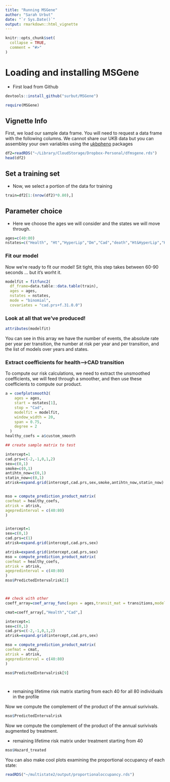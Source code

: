 ```yaml
---
title: "Running MSGene"
author: "Sarah Urbut"
date: "`r Sys.Date()`"
output: rmarkdown::html_vignette
---
```


```r
knitr::opts_chunk$set(
  collapse = TRUE,
  comment = "#>"
)
```


# Loading and installing MSGene

* First load from Github
```r
devtools::install_github("surbut/MSGene")
```

```r
require(MSGene)
```

## Vignette Info

First, we load our sample data frame. You will need to request a data frame with the following columns. We cannot share our UKB data but you can assembley your own variables using the [ukbpheno](https://github.com/niekverw/ukbpheno/blob/master/inst/extdata/definitions_cardiometabolic_traits.tsv) packages


```r
df2=readRDS("~/Library/CloudStorage/Dropbox-Personal/dfmsgene.rds")
head(df2)
```

## Set a training set

* Now, we select a portion of the data for training
```r
train=df2[1:(nrow(df2)*0.80),]
```

## Parameter choice

* Here we choose the ages we will consider and the states we will move through.

```r
ages=c(40:80)
nstates=c("Health", "Ht","HyperLip","Dm","Cad","death","Ht&HyperLip","HyperLip&Dm","Ht&Dm","Ht&HyperLip&Dm")
```

### Fit our model

Now we're ready to fit our model! Sit tight, this step takes between 60-90 seconds  ... but it's worht it.

```r

modelfit = fitfunc2(
  df_frame=data.table::data.table(train),
  ages = ages,
  nstates = nstates,
  mode = "binomial",
  covariates = "cad.prs+f.31.0.0")
```

### Look at all that we've produced! 

```r
attributes(modelfit)
```

You can see in this array we have the number of events, the absolute rate per year per transition, the number at risk per year and per transition, and the list of models over years and states.

### Extract coefficients for health-->CAD transition

To compute our risk calculations, we need to extract the unsmoothed coefficients, we will feed through a smoother, and then use these coefficients to compute our product.

```r
a = coefplotsmooth2(
    ages = ages,
    start = nstates[1],
    stop = "Cad",
    modelfit = modelfit,
    window_width = 20,
    span = 0.75,
    degree = 2
  )
healthy_coefs = a$custom_smooth
```

```r
## create sample matrix to test

intercept=1
cad.prs=c(-2,-1,0,1,2)
sex=c(0,1)
smoke=c(0,1)
antihtn_now=c(0,1)
statin_now=c(0,1)
atrisk=expand.grid(intercept,cad.prs,sex,smoke,antihtn_now,statin_now)


mso = compute_prediction_product_matrix(
coefmat = healthy_coefs,
atrisk = atrisk,
agepredinterval = c(40:80)
)


intercept=1
sex=c(0,1)
cad.prs=c(1)
atrisk=expand.grid(intercept,cad.prs,sex) 

atrisk=expand.grid(intercept,cad.prs,sex) 
mso = compute_prediction_product_matrix(
coefmat = healthy_coefs,
atrisk = atrisk,
agepredinterval = c(40:80)
)
mso$PredictedIntervalrisk[2]



## check with other
coeff_array=coef_array_func(ages = ages,transit_mat = transitions,modelfit = mfit)

cmat=coeff_array[,"Health","Cad",]

intercept=1
sex=c(0,1)
cad.prs=c(-2,-1,0,1,2)
atrisk=expand.grid(intercept,cad.prs,sex) 

mso = compute_prediction_product_matrix(
coefmat = cmat,
atrisk = atrisk,
agepredinterval = c(40:80)
)

mso$PredictedIntervalrisk[9]




```

* remaining lifetime risk matrix starting from each 40 for all 80 individuals in the profile

Now we compute the complement of the product of the annual surivivals.


```r
mso$PredictedIntervalrisk
```

Now we compute the complement of the product of the annual surivivals augmented by treatment.

* remaining lifetime risk matrix under treatment starting from 40

```r
mso$Hazard_treated
```

You can also make cool plots examining the proportional occupancy of each state:

```r
readRDS("~/multistate2/output/proportionaloccupancy.rds")
```

